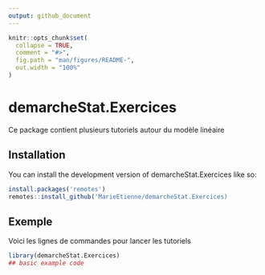 ```yaml
---
output: github_document
---
```


<!-- README.md is generated from README.Rmd. Please edit that file -->

```r
knitr::opts_chunk$set(
  collapse = TRUE,
  comment = "#>",
  fig.path = "man/figures/README-",
  out.width = "100%"
)
```

# demarcheStat.Exercices

<!-- badges: start -->
<!-- badges: end -->

Ce package contient plusieurs tutoriels autour du modèle linéaire

## Installation

You can install the development version of demarcheStat.Exercices like so:

``` r
install.packages('remotes')
remotes::install_github('MarieEtienne/demarcheStat.Exercices)
```

## Exemple

Voici les lignes de commandes pour lancer les tutoriels

```r
library(demarcheStat.Exercices)
## basic example code

```

